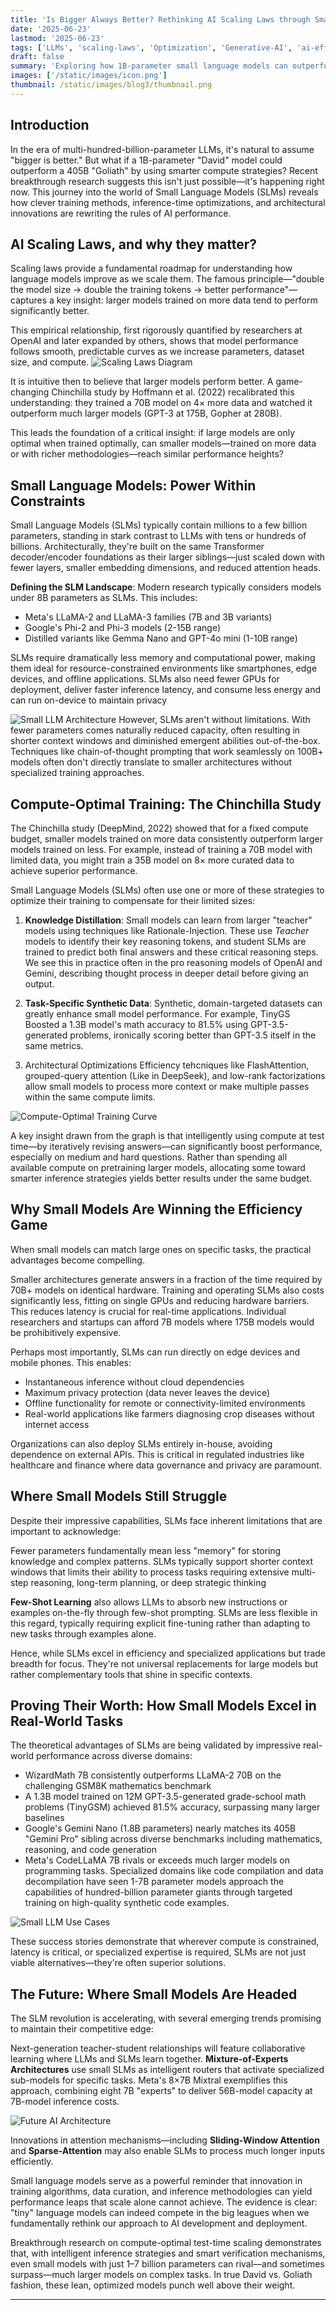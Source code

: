 ```yaml
---
title: 'Is Bigger Always Better? Rethinking AI Scaling Laws through Small Language Models'
date: '2025-06-23'
lastmod: '2025-06-23'
tags: ['LLMs', 'scaling-laws', 'Optimization', 'Generative-AI', 'ai-efficiency']
draft: false
summary: 'Exploring how 1B-parameter small language models can outperform 405B giants through clever compute allocation, test-time scaling, and innovative training strategies. Is bigger really always better in the AI world?'
images: ['/static/images/icon.png']
thumbnail: /static/images/blog3/thumbnail.png
---
```


## Introduction

In the era of multi-hundred-billion-parameter LLMs, it's natural to assume "bigger is better." But what if a 1B-parameter "David" model could outperform a 405B "Goliath" by using smarter compute strategies? Recent breakthrough research suggests this isn't just possible—it's happening right now. This journey into the world of Small Language Models (SLMs) reveals how clever training methods, inference-time optimizations, and architectural innovations are rewriting the rules of AI performance.

<TOCInline toc={props.toc} exclude="Introduction" />

## AI Scaling Laws, and why they matter?

Scaling laws provide a fundamental roadmap for understanding how language models improve as we scale them. The famous principle—"double the model size → double the training tokens → better performance"—captures a key insight: larger models trained on more data tend to perform significantly better.

This empirical relationship, first rigorously quantified by researchers at OpenAI and later expanded by others, shows that model performance follows smooth, predictable curves as we increase parameters, dataset size, and compute.
![Scaling Laws Diagram](/static/images/blog3/scaling-laws-transformer.png)

It is intuitive then to believe that larger models perform better. A game-changing Chinchilla study by Hoffmann et al. (2022) recalibrated this understanding: they trained a 70B model on 4× more data and watched it outperform much larger models (GPT-3 at 175B, Gopher at 280B).

This leads the foundation of a critical insight: if large models are only optimal when trained optimally, can smaller models—trained on more data or with richer methodologies—reach similar performance heights?

## Small Language Models: Power Within Constraints

Small Language Models (SLMs) typically contain millions to a few billion parameters, standing in stark contrast to LLMs with tens or hundreds of billions. Architecturally, they're built on the same Transformer decoder/encoder foundations as their larger siblings—just scaled down with fewer layers, smaller embedding dimensions, and reduced attention heads.

**Defining the SLM Landscape**: Modern research typically considers models under 8B parameters as SLMs. This includes:

- Meta's LLaMA-2 and LLaMA-3 families (7B and 3B variants)
- Google's Phi-2 and Phi-3 models (2-15B range)
- Distilled variants like Gemma Nano and GPT-4o mini (1-10B range)

SLMs require dramatically less memory and computational power, making them ideal for resource-constrained environments like smartphones, edge devices, and offline applications. SLMs also need fewer GPUs for deployment, deliver faster inference latency, and consume less energy and can run on-device to maintain privacy

![Small LLM Architecture](/static/images/blog3/slm-architecture-comparison.png)
However, SLMs aren't without limitations. With fewer parameters comes naturally reduced capacity, often resulting in shorter context windows and diminished emergent abilities out-of-the-box. Techniques like chain-of-thought prompting that work seamlessly on 100B+ models often don't directly translate to smaller architectures without specialized training approaches.

## Compute-Optimal Training: The Chinchilla Study

The Chinchilla study (DeepMind, 2022) showed that for a fixed compute budget, smaller models trained on more data consistently outperform larger models trained on less. For example, instead of training a 70B model with limited data, you might train a 35B model on 8× more curated data to achieve superior performance.

Small Language Models (SLMs) often use one or more of these strategies to optimize their training to compensate for their limited sizes:

1. **Knowledge Distillation**:
   Small models can learn from larger "teacher" models using techniques like Rationale-Injection. These use _Teacher_ models to identify their key reasoning tokens, and student SLMs are trained to predict both final answers and these critical reasoning steps. We see this in practice often in the pro reasoning models of OpenAI and Gemini, describing thought process in deeper detail before giving an output.

2. **Task-Specific Synthetic Data**:
   Synthetic, domain-targeted datasets can greatly enhance small model performance. For example, TinyGS Boosted a 1.3B model's math accuracy to 81.5% using GPT-3.5-generated problems, ironically scoring better than GPT-3.5 itself in the same metrics.

3. Architectural Optimizations
   Efficiency tehcniques like FlashAttention, grouped-query attention (Like in DeepSeek), and low-rank factorizations allow small models to process more context or make multiple passes within the same compute limits.

![Compute-Optimal Training Curve](/static/images/blog3/compute-optimal-training.png)

A key insight drawn from the graph is that intelligently using compute at test time—by iteratively revising answers—can significantly boost performance, especially on medium and hard questions. Rather than spending all available compute on pretraining larger models, allocating some toward smarter inference strategies yields better results under the same budget.

## Why Small Models Are Winning the Efficiency Game

When small models can match large ones on specific tasks, the practical advantages become compelling.

Smaller architectures generate answers in a fraction of the time required by 70B+ models on identical hardware. Training and operating SLMs also costs significantly less, fitting on single GPUs and reducing hardware barriers. This reduces latency is crucial for real-time applications. Individual researchers and startups can afford 7B models where 175B models would be prohibitively expensive.

Perhaps most importantly, SLMs can run directly on edge devices and mobile phones. This enables:

- Instantaneous inference without cloud dependencies
- Maximum privacy protection (data never leaves the device)
- Offline functionality for remote or connectivity-limited environments
- Real-world applications like farmers diagnosing crop diseases without internet access

Organizations can also deploy SLMs entirely in-house, avoiding dependence on external APIs. This is critical in regulated industries like healthcare and finance where data governance and privacy are paramount.

## Where Small Models Still Struggle

Despite their impressive capabilities, SLMs face inherent limitations that are important to acknowledge:

Fewer parameters fundamentally mean less "memory" for storing knowledge and complex patterns. SLMs typically support shorter context windows that limits their ability to process tasks requiring extensive multi-step reasoning, long-term planning, or deep strategic thinking

**Few-Shot Learning** also allows LLMs to absorb new instructions or examples on-the-fly through few-shot prompting. SLMs are less flexible in this regard, typically requiring explicit fine-tuning rather than adapting to new tasks through examples alone.

Hence, while SLMs excel in efficiency and specialized applications but trade breadth for focus. They're not universal replacements for large models but rather complementary tools that shine in specific contexts.

## Proving Their Worth: How Small Models Excel in Real-World Tasks

The theoretical advantages of SLMs are being validated by impressive real-world performance across diverse domains:

- WizardMath 7B consistently outperforms LLaMA-2 70B on the challenging GSM8K mathematics benchmark
- A 1.3B model trained on 12M GPT-3.5-generated grade-school math problems (TinyGSM) achieved 81.5% accuracy, surpassing many larger baselines
- Google's Gemini Nano (1.8B parameters) nearly matches its 405B "Gemini Pro" sibling across diverse benchmarks including mathematics, reasoning, and code generation
- Meta's CodeLLaMA 7B rivals or exceeds much larger models on programming tasks. Specialized domains like code compilation and data decompilation have seen 1-7B parameter models approach the capabilities of hundred-billion parameter giants through targeted training on high-quality synthetic code examples.

![Small LLM Use Cases](/static/images/blog3/slms-vs-llms.png)

These success stories demonstrate that wherever compute is constrained, latency is critical, or specialized expertise is required, SLMs are not just viable alternatives—they're often superior solutions.

## The Future: Where Small Models Are Headed

The SLM revolution is accelerating, with several emerging trends promising to maintain their competitive edge:

Next-generation teacher-student relationships will feature collaborative learning where LLMs and SLMs learn together. **Mixture-of-Experts Architectures** use small SLMs as intelligent routers that activate specialized sub-models for specific tasks. Meta's 8×7B Mixtral exemplifies this approach, combining eight 7B "experts" to deliver 56B-model capacity at 7B-model inference costs.

![Future AI Architecture](/static/images/blog3/moe.png)

Innovations in attention mechanisms—including **Sliding-Window Attention** and **Sparse-Attention** may also enable SLMs to process much longer inputs efficiently.

Small language models serve as a powerful reminder that innovation in training algorithms, data curation, and inference methodologies can yield performance leaps that scale alone cannot achieve. The evidence is clear: "tiny" language models can indeed compete in the big leagues when we fundamentally rethink our approach to AI development and deployment.

Breakthrough research on compute-optimal test-time scaling demonstrates that, with intelligent inference strategies and smart verification mechanisms, even small models with just 1–7 billion parameters can rival—and sometimes surpass—much larger models on complex tasks. In true David vs. Goliath fashion, these lean, optimized models punch well above their weight.

---
